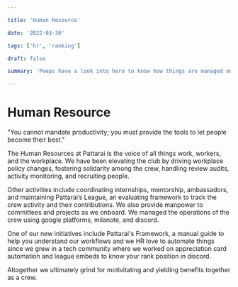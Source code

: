 ```yaml
---

title: 'Human Resource'

date: '2022-03-30'

tags: ['hr', 'ranking']

draft: false

summary: 'Peeps have a look into here to know how things are managed out and out, and how manpower administration is done at Pattarai. '

---
```


# Human Resource

"You cannot mandate productivity; you must provide the tools to let people become their best."

The Human Resources at Pattarai is the voice of all things work, workers, and the workplace. We have been elevating the club by driving workplace policy changes, fostering solidarity among the crew, handling review audits, activity monitoring, and recruiting people.

Other activities include coordinating internships, mentorship, ambassadors, and maintaining Pattarai’s League, an evaluating framework to track the crew activity and their contributions. We also provide manpower to committees and projects as we onboard. We managed the operations of the crew using google platforms, milanote, and discord.

One of our new initiatives include Pattarai's Framework, a manual guide to help you understand our workflows and we HR love to automate things since we grew in a tech community where we worked on appreciation card automation and league embeds to know your rank position in discord.

Altogether we ultimately grind for motivitating and yielding benefits together as a crew.
